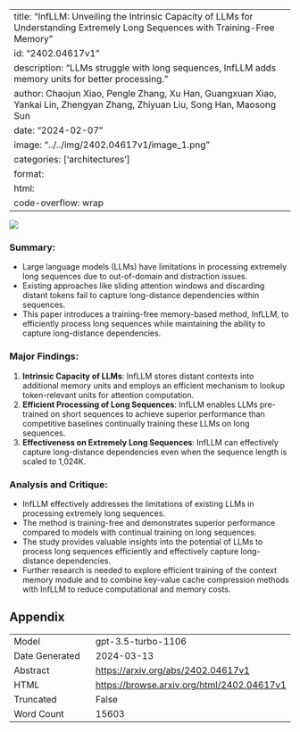 
---
title: "InfLLM: Unveiling the Intrinsic Capacity of LLMs for Understanding Extremely Long Sequences with Training-Free Memory"
id: "2402.04617v1"
description: "LLMs struggle with long sequences, InfLLM adds memory units for better processing."
author: Chaojun Xiao, Pengle Zhang, Xu Han, Guangxuan Xiao, Yankai Lin, Zhengyan Zhang, Zhiyuan Liu, Song Han, Maosong Sun
date: "2024-02-07"
image: "../../img/2402.04617v1/image_1.png"
categories: ['architectures']
format:
  html:
    code-overflow: wrap
---

![](../../img/2402.04617v1/image_1.png)

### **Summary:**
- Large language models (LLMs) have limitations in processing extremely long sequences due to out-of-domain and distraction issues.
- Existing approaches like sliding attention windows and discarding distant tokens fail to capture long-distance dependencies within sequences.
- This paper introduces a training-free memory-based method, InfLLM, to efficiently process long sequences while maintaining the ability to capture long-distance dependencies.

### Major Findings:
1. **Intrinsic Capacity of LLMs**: InfLLM stores distant contexts into additional memory units and employs an efficient mechanism to lookup token-relevant units for attention computation.
2. **Efficient Processing of Long Sequences**: InfLLM enables LLMs pre-trained on short sequences to achieve superior performance than competitive baselines continually training these LLMs on long sequences.
3. **Effectiveness on Extremely Long Sequences**: InfLLM can effectively capture long-distance dependencies even when the sequence length is scaled to 1,024K.

### Analysis and Critique:
- InfLLM effectively addresses the limitations of existing LLMs in processing extremely long sequences.
- The method is training-free and demonstrates superior performance compared to models with continual training on long sequences.
- The study provides valuable insights into the potential of LLMs to process long sequences efficiently and effectively capture long-distance dependencies.
- Further research is needed to explore efficient training of the context memory module and to combine key-value cache compression methods with InfLLM to reduce computational and memory costs.

## Appendix

|          |          |
|----------|----------|
| Model     | gpt-3.5-turbo-1106       |
| Date Generated     | 2024-03-13       |
| Abstract | [https://arxiv.org/abs/2402.04617v1](https://arxiv.org/abs/2402.04617v1)        |
| HTML     | [https://browse.arxiv.org/html/2402.04617v1](https://browse.arxiv.org/html/2402.04617v1)       |
| Truncated       | False       |
| Word Count       | 15603       |